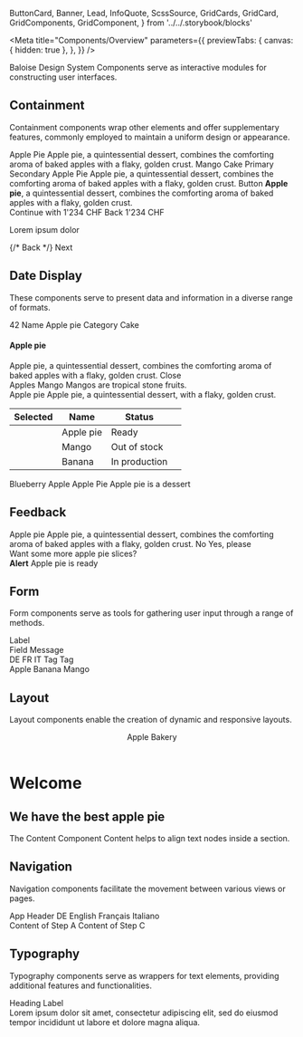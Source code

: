   ButtonCard,
  Banner,
  Lead,
  InfoQuote,
  ScssSource,
  GridCards,
  GridCard,
  GridComponents,
  GridComponent,
} from '../../.storybook/blocks'

<Meta
  title="Components/Overview"
  parameters={{
    previewTabs: {
      canvas: { hidden: true },
    },
  }}
/>

<Banner label="Components" color="red" puzzle />

<Lead>Baloise Design System Components serve as interactive modules for constructing user interfaces.</Lead>

## Containment

Containment components wrap other elements and offer supplementary features, commonly employed to maintain a
uniform design or appearance.

<GridComponents>
  <GridComponent
    scale="0.8"
    label="Accordion"
    pageTitle="Components/Containment/Accordion"
    description="Accordions put users in control of showing or hiding content."
  >
    <bal-accordion active>
      <bal-accordion-summary>
        <bal-stack class="has-background-white px-x-small has-radius-top-normal">
          <bal-content>
            <bal-label>Apple Pie</bal-label>
          </bal-content>
          <bal-accordion-trigger></bal-accordion-trigger>
        </bal-stack>
      </bal-accordion-summary>
      <bal-accordion-details>
        <span class="is-block has-background-white p-x-small has-radius-bottom-normal">
          Apple pie, a quintessential dessert, combines the comforting aroma of baked apples with a flaky, golden crust.
        </span>
      </bal-accordion-details>
    </bal-accordion>
    <bal-accordion class="mt-small">
      <bal-accordion-summary>
        <bal-stack class="has-background-white px-x-small has-radius-normal">
          <bal-content>
            <bal-label>Mango Cake</bal-label>
          </bal-content>
          <bal-accordion-trigger></bal-accordion-trigger>
        </bal-stack>
      </bal-accordion-summary>
      <bal-accordion-details></bal-accordion-details>
    </bal-accordion>
  </GridComponent>
  <GridComponent
    scale="1"
    label="Button"
    pageTitle="Components/Containment/Button"
    description="Buttons provide a clickable element, which can be used in forms, or anywhere that needs simple, standard button functionality."
  >
    <bal-stack>
      <bal-button>Primary</bal-button>
      <bal-button color="secondary">Secondary</bal-button>
    </bal-stack>
  </GridComponent>
  <GridComponent
    scale="0.6"
    label="Card"
    pageTitle="Components/Containment/Card"
    description="Cards contain content and actions about a single subject and can be combined with other components."
  >
    <bal-card>
      <bal-card-content>
        <bal-stack layout="vertical" space="large">
          <bal-content>
            <bal-heading level="x-large">Apple Pie</bal-heading>
            <bal-text>
              Apple pie, a quintessential dessert, combines the comforting aroma of baked apples with a flaky, golden
              crust.
            </bal-text>
          </bal-content>
          <bal-button>Button</bal-button>
        </bal-stack>
      </bal-card-content>
    </bal-card>
  </GridComponent>
  <GridComponent
    scale="0.8"
    label="Notification"
    pageTitle="Components/Containment/Notification"
    description="Notification is used for alerts or to highlight certain content for the user."
  >
    <bal-notification color="danger">
      <strong>Apple pie</strong>, a quintessential dessert, combines the comforting aroma of baked apples with a flaky,
      golden crust.
    </bal-notification>
  </GridComponent>
  <GridComponent
    scale="0.8"
    label="Sheet"
    fullwidth
    fullheight
    pageTitle="Components/Containment/Sheet"
    description="Sheet component is used to show content over the whole page at the bottom. The element is sticky."
  >
    <div class="container">
      <div class="has-background-red-2" style={{ minHeight: '200px', width: '100%' }}></div>
    </div>
    <bal-sheet>
      <bal-stack layout="vertical" space="small" class="is-hidden-tablet">
        <bal-button expanded>Continue with 1'234 CHF</bal-button>
        <bal-button expanded color="info">
          Back
        </bal-button>
      </bal-stack>
      <bal-stack class="is-hidden-mobile">
        <bal-heading level="p" visual-level="h4">
          1'234 CHF
        </bal-heading>
        <bal-content>
          <p class="has-text-blue-light-text is-size-small m-none is-flex-grow-1">Lorem ipsum dolor</p>
        </bal-content>
        <bal-button-group>
          {/* <bal-button color="info">Back</bal-button> */}
          <bal-button>Next</bal-button>
        </bal-button-group>
      </bal-stack>
    </bal-sheet>
  </GridComponent>
</GridComponents>

## Date Display

These components serve to present data and information in a diverse range of formats.

<GridComponents>
  <GridComponent
    scale="2"
    label="Badge"
    pageTitle="Components/Data Display/Badge"
    description="Badge indicates a not visited or read action. It can only be used in combination with other components like BalButton, BalCard or BalTabs."
  >
    <bal-stack>
      <bal-badge>42</bal-badge>
      <bal-badge color="success" icon="check"></bal-badge>
    </bal-stack>
  </GridComponent>
  <GridComponent
    scale="0.5"
    label="Carousel"
    fullwidth
    pageTitle="Components/Data Display/Carousel"
    description="The carousel component combines all the slide use cases."
  >
    <bal-card>
      <bal-card-content>
        <bal-carousel controls="large" interface="product" items-per-view="auto" steps="2">
          <bal-carousel-item
            color="green"
            label="Car"
            src="/assets/images/brand-icons/car-green.svg"
          ></bal-carousel-item>
          <bal-carousel-item
            color="yellow"
            label="Home"
            src="/assets/images/brand-icons/ecosystem-home-tangerine.svg"
          ></bal-carousel-item>
          <bal-carousel-item
            color="purple"
            label="Holiday"
            src="/assets/images/brand-icons/holiday-palms-purple.svg"
          ></bal-carousel-item>
          <bal-carousel-item
            color="red"
            label="Insurances"
            src="/assets/images/brand-icons/insurances-red.svg"
          ></bal-carousel-item>
          <bal-carousel-item
            color="green"
            label="Car"
            src="/assets/images/brand-icons/car-green.svg"
          ></bal-carousel-item>
          <bal-carousel-item
            color="yellow"
            label="Home"
            src="/assets/images/brand-icons/ecosystem-home-tangerine.svg"
          ></bal-carousel-item>
          <bal-carousel-item
            color="purple"
            label="Holiday"
            src="/assets/images/brand-icons/holiday-palms-purple.svg"
          ></bal-carousel-item>
          <bal-carousel-item
            color="red"
            label="Insurances"
            src="/assets/images/brand-icons/insurances-red.svg"
          ></bal-carousel-item>
        </bal-carousel>
      </bal-card-content>
    </bal-card>
  </GridComponent>
  <GridComponent
    scale="0.8"
    label="Data"
    fullwidth
    pageTitle="Components/Data Display/Data"
    description="Data component display readonly form data."
  >
    <bal-card>
      <bal-card-content>
        <bal-data border>
          <bal-data-item>
            <bal-data-label>Name</bal-data-label>
            <bal-data-value>Apple pie</bal-data-value>
          </bal-data-item>
          <bal-data-item>
            <bal-data-label>Category</bal-data-label>
            <bal-data-value editable>Cake</bal-data-value>
          </bal-data-item>
        </bal-data>
      </bal-card-content>
    </bal-card>
  </GridComponent>
  <GridComponent
    scale="1"
    label="Hint"
    fullwidth
    fullheight
    pageTitle="Components/Data Display/Hint"
    description="Hint hides content with some additional description and shows it by clicking the icon. It can easily combined with the bal-data or bal-field component."
  >
    <div class="py-normal">
      <bal-icon name="info-circle" size="medium" style={{ position: 'absolute', top: '20%', left: '15%' }}></bal-icon>
      <div
        class="has-background-grey has-radius-normal has-shadow-normal p-normal"
        style={{ scale: '0.5', position: 'absolute', top: '-10%' }}
      >
        <bal-stack layout="vertical">
          <h4 class="title is-size-large">Apple pie</h4>
          <span>
            Apple pie, a quintessential dessert, combines the comforting aroma of baked apples with a flaky, golden
            crust.
          </span>
          <bal-button color="info">Close</bal-button>
        </bal-stack>
      </div>
    </div>
  </GridComponent>
  <GridComponent
    scale="0.8"
    label="Icon"
    fullwidth
    pageTitle="Components/Data Display/Icon"
    description="Icons are used to represent ideas, objects or actions."
  >
    <bal-stack align="center">
      <bal-icon name="edit" size="small"></bal-icon>
      <bal-icon name="edit"></bal-icon>
      <bal-icon name="edit" size="medium"></bal-icon>
      <bal-icon name="edit" size="large"></bal-icon>
      <bal-icon name="edit" size="x-large"></bal-icon>
      <bal-icon name="edit" size="xx-large"></bal-icon>
    </bal-stack>
  </GridComponent>
  <GridComponent
    scale="0.8"
    label="List"
    fullwidth
    pageTitle="Components/Data Display/List"
    description="List present content in a way that makes it easy to identify a specific item in a collection."
  >
    <bal-card>
      <bal-card-content>
        <bal-list border background="color">
          <bal-list-item clickable href="www.baloise.com" target="_blank">
            <bal-list-item-content>
              <bal-list-item-title>Apples</bal-list-item-title>
            </bal-list-item-content>
            <bal-list-item-icon right>
              <bal-icon name="nav-go-right" size="x-small"></bal-icon>
            </bal-list-item-icon>
          </bal-list-item>
          <bal-list-item clickable href="www.baloise.com" target="_blank">
            <bal-list-item-content>
              <bal-list-item-title>Mango</bal-list-item-title>
              <bal-list-item-subtitle>Mangos are tropical stone fruits.</bal-list-item-subtitle>
            </bal-list-item-content>
            <bal-list-item-icon right>
              <bal-icon name="link" size="x-small"></bal-icon>
            </bal-list-item-icon>
          </bal-list-item>
        </bal-list>
      </bal-card-content>
    </bal-card>
  </GridComponent>
  <GridComponent
    scale="0.5"
    label="Popup"
    fullheight
    fullwidth
    center
    pageTitle="Components/Data Display/Popup"
    description="Tag highlights a label for quick recognition."
  >
    <div class="is-flex is-justify-content-center is-align-items-center">
      <bal-button bal-popup="my-popup" color="secondary">
        Apple pie
      </bal-button>
      <bal-popup id="my-popup" label="Apple pie" offset="16" demo>
        Apple pie, a quintessential dessert, with a flaky, golden crust.
      </bal-popup>
    </div>
  </GridComponent>
  <GridComponent
    scale="0.6"
    label="Table"
    fullwidth
    pageTitle="Components/Data Display/Table"
    description="A table is used to organize and present data, in a structured and accessible format for easy reference."
  >
    <bal-card>
      <bal-card-content>
        <table class="table is-fullwidth is-striped p-none">
          <thead>
            <tr>
              <th>Selected</th>
              <th>Name</th>
              <th>Status</th>
              <th></th>
            </tr>
          </thead>
          <tbody>
            <tr>
              <td>
                <bal-checkbox id="checkbox1"></bal-checkbox>
              </td>
              <td>Apple pie</td>
              <td>
                <bal-tag color="green">Ready</bal-tag>
              </td>
              <td class="has-buttons">
                <bal-button color="info" size="small" icon="edit" square outlined></bal-button>
                <bal-button color="info" size="small" icon="trash" square outlined></bal-button>
              </td>
            </tr>
            <tr>
              <td>
                <bal-checkbox id="checkbox2"></bal-checkbox>
              </td>
              <td>Mango</td>
              <td>
                <bal-tag size="" color="red">
                  Out of stock
                </bal-tag>
              </td>
              <td class="has-buttons">
                <bal-button color="info" size="small" icon="edit" square outlined></bal-button>
                <bal-button color="info" size="small" icon="trash" square outlined></bal-button>
              </td>
            </tr>
            <tr>
              <td>
                <bal-checkbox id="checkbox3"></bal-checkbox>
              </td>
              <td>Banana</td>
              <td>
                <bal-tag size="" color="yellow">
                  In production
                </bal-tag>
              </td>
              <td class="has-buttons">
                <bal-button color="info" size="small" icon="edit" square outlined></bal-button>
                <bal-button color="info" size="small" icon="trash" square outlined></bal-button>
              </td>
            </tr>
          </tbody>
        </table>
      </bal-card-content>
    </bal-card>
  </GridComponent>
  <GridComponent
    scale="1.2"
    label="Tag"
    pageTitle="Components/Data Display/Tag"
    description="Tag highlights a label for quick recognition."
  >
    <bal-stack>
      <bal-tag color="primary">Blueberry</bal-tag>
      <bal-tag closable color="red">
        Apple
      </bal-tag>
    </bal-stack>
  </GridComponent>
  <GridComponent
    scale="1"
    label="Tooltip"
    fullheight
    fullwidth
    center
    pageTitle="Components/Data Display/Tooltip"
    description="Tag highlights a label for quick recognition."
  >
    <bal-button color="secondary" id="basic-tooltip">
      Apple Pie
    </bal-button>
    <bal-tooltip reference="basic-tooltip" demo>
      Apple pie is a dessert
    </bal-tooltip>
  </GridComponent>
</GridComponents>

## Feedback

<GridComponents>
  <GridComponent
    scale="0.5"
    label="Modal"
    fullwidth
    fullheight
    fullscreen
    pageTitle="Components/Feedback/Modal"
    description="Checkboxes allow users to select one or more items from a set. Checkboxes can turn one or more option(s) on or off."
  >
    <bal-modal demo>
      <bal-modal-header>Apple pie</bal-modal-header>
      <bal-modal-body>
        <span class="is-block">
          Apple pie, a quintessential dessert, combines the comforting aroma of baked apples with a flaky, golden crust.
        </span>
        <bal-button-group position="right" reverse>
          <bal-button color="text">No</bal-button>
          <bal-button color="primary">Yes, please</bal-button>
        </bal-button-group>
      </bal-modal-body>
    </bal-modal>
  </GridComponent>
  <GridComponent
    scale="5"
    fullwidth
    fullscreen
    label="Progessbar"
    pageTitle="Components/Feedback/Progessbar"
    description="Checkboxes allow users to select one or more items from a set. Checkboxes can turn one or more option(s) on or off."
  >
    <bal-progress-bar background="grey" value="50"></bal-progress-bar>
  </GridComponent>
  <GridComponent
    scale="0.5"
    label="Snackbar"
    fullwidth
    fullheight
    pageTitle="Components/Feedback/Snackbar"
    description="Checkboxes allow users to select one or more items from a set. Checkboxes can turn one or more option(s) on or off."
  >
    <div style={{ position: 'absolute', bottom: '1rem', right: '0' }}>
      <bal-snackbar subject="Apple Pie" action="Yes, please">
        Want some more apple pie slices?
      </bal-snackbar>
    </div>
  </GridComponent>
  <GridComponent
    scale="1.5"
    label="Spinner"
    pageTitle="Components/Feedback/Spinner"
    description="Checkboxes allow users to select one or more items from a set. Checkboxes can turn one or more option(s) on or off."
  >
    <bal-spinner></bal-spinner>
  </GridComponent>
  <GridComponent
    scale="0.5"
    label="Toast"
    pageTitle="Components/Feedback/Toast"
    description="Checkboxes allow users to select one or more items from a set. Checkboxes can turn one or more option(s) on or off."
  >
    <div style={{ marginTop: '-180px' }}>
      <bal-toast>
        <strong>Alert</strong> Apple pie is ready
      </bal-toast>
    </div>
  </GridComponent>
</GridComponents>

## Form

Form components serve as tools for gathering user input through a range of methods.

<GridComponents>
  <GridComponent
    scale="1"
    label="Checkbox"
    pageTitle="Components/Form/Checkbox"
    description="Checkboxes allow users to select one or more items from a set. Checkboxes can turn one or more option(s) on or off."
  >
    <div class="has-text-centered">
      <bal-checkbox-group vertical style={{ width: '120px' }}>
        <bal-checkbox label="Apple" />
        <bal-checkbox label="Mango" checked />
      </bal-checkbox-group>
    </div>
  </GridComponent>
  <GridComponent
    scale="1"
    label="Date"
    pageTitle="Components/Form/Date"
    description="Date Component is a datepicker designed to simplify the process of date selection."
  >
    <div class="has-text-centered">
      <bal-date value="2023-10-21"></bal-date>
    </div>
  </GridComponent>
  <GridComponent
    scale="1"
    label="Field"
    pageTitle="Components/Form/Field"
    description="Field wraps a form field like input. It provides a clear style structure of each control."
  >
    <bal-field>
      <bal-field-label required>Label</bal-field-label>
      <bal-field-control>
        <div class="has-background-red-2 has-radius-normal" style={{ width: '200px', height: '48px' }}></div>
      </bal-field-control>
      <bal-field-message color="hint">Field Message</bal-field-message>
    </bal-field>
  </GridComponent>
  <GridComponent
    scale="1"
    label="File Upload"
    pageTitle="Components/Form/File Upload"
    description="File Upload is all in one component. It supports drag&drop and the normal file upload dialog of the browser."
  >
    <bal-file-upload label="Choose or drop a file..."></bal-file-upload>
  </GridComponent>
  <GridComponent
    scale="0.5"
    fullheight
    fullwidth
    label="Form"
    pageTitle="Components/Form/Form"
    description="The form component wraps the form section. It helps to scroll to the first invalid field after a failed submit."
  >
    <div
      class="has-background-red-2 has-radius-large mb-small mt-xx-large"
      style={{ width: '30%', height: '16px' }}
    ></div>
    <div class="has-background-red-2 has-radius-normal mb-medium" style={{ width: '100%', height: '48px' }}></div>
    <div
      class="has-background-red-2 has-radius-large mb-small mt-large"
      style={{ width: '30%', height: '16px' }}
    ></div>
    <div class="has-background-red-2 has-radius-normal mb-large" style={{ width: '100%', height: '48px' }}></div>
    <div class="has-background-red-2 has-radius-normal p-normal" style={{ width: '20%', height: '48px' }}></div>
  </GridComponent>
  <GridComponent
    scale="0.5"
    fullheight
    fullwidth
    center
    label="Form Grid"
    pageTitle="Components/Form/Form Grid"
    description="Form Grid components help to structure form controls in a simple grid. On mobile all controls have the the full width."
  >
    <bal-form-grid>
      <bal-form-col>
        <div
          class="has-background-red-2 has-radius-normal mb-small"
          style={{ width: '100%', height: '48px' }}
        ></div>
      </bal-form-col>
      <bal-form-col size="half">
        <div
          class="has-background-red-2 has-radius-normal mb-small"
          style={{ width: '100%', height: '48px' }}
        ></div>
      </bal-form-col>
      <bal-form-col size="half">
        <div
          class="has-background-red-2 has-radius-normalmb-small"
          style={{ width: '100%', height: '48px' }}
        ></div>
      </bal-form-col>
      <bal-form-col size="one-third">
        <div
          class="has-background-red-2 has-radius-normalmb-small"
          style={{ width: '100%', height: '48px' }}
        ></div>
      </bal-form-col>
      <bal-form-col size="one-third">
        <div
          class="has-background-red-2 has-radius-normalmb-small"
          style={{ width: '100%', height: '48px' }}
        ></div>
      </bal-form-col>
      <bal-form-col size="one-third">
        <div
          class="has-background-red-2 has-radius-normal mb-small"
          style={{ width: '100%', height: '48px' }}
        ></div>
      </bal-form-col>
      <bal-form-col size="one-quarter">
        <div
          class="has-background-red-2 has-radius-normalmb-small"
          style={{ width: '100%', height: '48px' }}
        ></div>
      </bal-form-col>
      <bal-form-col size="one-quarter">
        <div
          class="has-background-red-2 has-radius-normalmb-small"
          style={{ width: '100%', height: '48px' }}
        ></div>
      </bal-form-col>
      <bal-form-col size="one-quarter">
        <div
          class="has-background-red-2 has-radius-normal mb-small"
          style={{ width: '100%', height: '48px' }}
        ></div>
      </bal-form-col>
      <bal-form-col size="one-quarter">
        <div
          class="has-background-red-2 has-radius-normal mb-small"
          style={{ width: '100%', height: '48px' }}
        ></div>
      </bal-form-col>
    </bal-form-grid>
  </GridComponent>
  <GridComponent
    scale="1"
    label="Input"
    pageTitle="Components/Form/Input"
    description="Input component is a wrapper to the HTML input element."
  >
    <bal-input placeholder="Placeholder" type="text"></bal-input>
  </GridComponent>
  <GridComponent
    scale="1"
    label="Input Group"
    pageTitle="Components/Form/Input Group"
    description="Input Group can combine various components to one field control."
  >
    <bal-stack layout="vertical">
      <bal-input-group class="mb-normal">
        <bal-icon name="call"></bal-icon>
        <bal-select style={{ maxWidth: '106px' }} value="DE">
          <bal-select-option label="DE" value="DE">
            DE
          </bal-select-option>
          <bal-select-option label="FR" value="FR">
            FR
          </bal-select-option>
          <bal-select-option label="IT" value="IT">
            IT
          </bal-select-option>
        </bal-select>
        <bal-input placeholder="79 123 45 67"></bal-input>
      </bal-input-group>
      <bal-input-group class="mb-normal">
        <bal-tag size="small" closable>
          Tag
        </bal-tag>
        <bal-tag size="small" closable>
          Tag
        </bal-tag>
        <bal-input placeholder="Enter text here"></bal-input>
        <bal-icon name="date"></bal-icon>
      </bal-input-group>
    </bal-stack>
  </GridComponent>
  <GridComponent
    scale="1"
    label="Input Slider"
    pageTitle="Components/Form/Input Slider"
    description="Input Slider component lets users select from a range of values by moving the slider thumb."
  >
    <bal-input-slider has-ticks max="100" min="0" step="20" value="20"></bal-input-slider>
  </GridComponent>
  <GridComponent
    scale="1"
    label="Input Stepper"
    pageTitle="Components/Form/Input Stepper"
    description="Input Stepper can be used to ask the user an amount of limited amounts like the amount of children."
  >
    <bal-input-stepper></bal-input-stepper>
  </GridComponent>
  <GridComponent
    scale="1"
    label="Number Input"
    pageTitle="Components/Form/Number Input"
    description="Number Input only allows to enter valid numbers."
  >
    <bal-number-input decimal="2" suffix="CHF" value="1234.45"></bal-number-input>
  </GridComponent>
  <GridComponent
    scale="1"
    label="Radio"
    pageTitle="Components/Form/Radio"
    description="Checkboxes allow users to select one or more items from a set. Checkboxes can turn one or more option(s) on or off."
  >
    <div class="has-text-centered">
      <bal-radio-group vertical style={{ width: '120px' }} value="2">
        <bal-radio label="Apple" value="1" />
        <bal-radio label="Mango" value="2" />
      </bal-radio-group>
    </div>
  </GridComponent>
  <GridComponent
    scale="1"
    label="Select"
    pageTitle="Components/Form/Select"
    description="Select allows the user to choose one or multiple option from a list."
  >
    <bal-select value="Apple">
      <bal-select-option value="Apple" label="Apple">
        Apple
      </bal-select-option>
      <bal-select-option value="Banana" label="Banana">
        Banana
      </bal-select-option>
      <bal-select-option value="Mango" label="Mango">
        Mango
      </bal-select-option>
    </bal-select>
  </GridComponent>
  <GridComponent
    scale="1"
    label="Textarea"
    pageTitle="Components/Form/Textarea"
    description="Textarea allows a user to write and edit large texts."
  >
    <bal-textarea placeholder="Enter a comment" style={{ width: '227px' }}></bal-textarea>
  </GridComponent>
  <GridComponent
    scale="1"
    label="Time Input"
    pageTitle="Components/Form/Time Input"
    description="Time Input allows to enter valid numbers for their specific index. The time value will be formatted accordingly."
  >
    <bal-time-input style={{ width: '227px' }}></bal-time-input>
  </GridComponent>
</GridComponents>

## Layout

Layout components enable the creation of dynamic and responsive layouts.

<GridComponents>
  <GridComponent
    scale="0.5"
    label="App"
    fullwidth
    fullheight
    fullscreen
    pageTitle="Components/Layout/App"
    description="App is a container element for an Baloise Design System application."
  >
    <bal-app
      class="has-background-white is-fullheight has-radius-normal is-flex is-flex-direction-column"
      style={{ minHeight: '336px', margin: '32px', overflow: 'hidden' }}
    >
      <header>
        <bal-navbar>
          <bal-navbar-brand>Apple Bakery</bal-navbar-brand>
        </bal-navbar>
      </header>
      <main class="is-flex-1">
        <div class="container my-large">
          <h1 class="title is-size-xx-large">Welcome</h1>
          <h2 class="subtitle is-size-xx-large">We have the best apple pie</h2>
        </div>
      </main>
      <div class="has-background-primary" style={{ height: '3rem', width: '100%' }}></div>
    </bal-app>
  </GridComponent>
  <GridComponent
    scale="1"
    label="Content"
    fullwidth
    pageTitle="Components/Layout/Content"
    description="Content helps to align text nodes inside a section."
  >
    <bal-content>
      <bal-label>The Content Component</bal-label>
      <bal-text>Content helps to align text nodes inside a section.</bal-text>
    </bal-content>
  </GridComponent>
  <GridComponent
    scale="4"
    label="Divider"
    fullwidth
    pageTitle="Components/Layout/Divider"
    description="A divider is a slender line that serves to group content within stacks and layouts."
  >
    <bal-divider color="primary"></bal-divider>
  </GridComponent>
  <GridComponent
    scale="0.5"
    label="Footer"
    fullwidth
    pageTitle="Components/Layout/Footer"
    description="Footer for the Baloise Applications. The footer runs pure in blue or with a decorated track line below."
  >
    <bal-footer></bal-footer>
  </GridComponent>
  <GridComponent
    scale="1.2"
    label="Logo"
    pageTitle="Components/Layout/Logo"
    description="All the Logos of the Baloise Group are legally protected brands and may not be altered in any way."
  >
    <bal-logo size="large"></bal-logo>
  </GridComponent>
  <GridComponent
    scale="0.8"
    label="Shape"
    pageTitle="Components/Layout/Shape"
    description="Baloise Shape with variable color, size and rotation."
  >
    <bal-shape color="red" rotation="0" variation="1"></bal-shape>
  </GridComponent>
  <GridComponent
    scale="0.8"
    label="Stack"
    fullwidth
    pageTitle="Components/Layout/Stack"
    description="The Stack element is responsible for arranging its direct descendants in a vertical or horizontal direction, while also allowing for the inclusion of optional spacing between each child."
  >
    <bal-stack>
      <div class="has-background-red-2" style={{ height: '4rem', width: '100%' }}></div>
      <div class="has-background-red-2" style={{ height: '4rem', width: '100%' }}></div>
      <div class="has-background-red-2" style={{ height: '4rem', width: '100%' }}></div>
    </bal-stack>
  </GridComponent>
</GridComponents>

## Navigation

Navigation components facilitate the movement between various views or pages.

<GridComponents>
  <GridComponent
    scale="1"
    label="Close"
    fullwidth
    pageTitle="Components/Navigation/Close"
    description="Close is used as a close button for modals, toast and other components."
  >
    <div
      class="has-background-red-2 has-radius-normal p-normal"
      style={{ marginLeft: '10%', width: '80%', height: '120px' }}
    >
      <bal-stack style={{ height: '24px' }}>
        <div class="has-background-red-1 has-radius-large" style={{ width: '100%', height: '16px' }}></div>
        <bal-close></bal-close>
      </bal-stack>
      <div class="has-background-red-1 has-radius-large mt-normal" style={{ width: '80%', height: '10px' }}></div>
      <div class="has-background-red-1 has-radius-large mt-x-small" style={{ width: '90%', height: '10px' }}></div>
      <div class="has-background-red-1 has-radius-large mt-x-small" style={{ width: '60%', height: '10px' }}></div>
    </div>
  </GridComponent>
  <GridComponent
    scale="1"
    label="Nav"
    fullheight
    fullwidth
    pageTitle="Components/Navigation/Nav"
    description="Navigation component serves as a central hub for seamless user navigation within the applications."
  >
    <div class="has-background-primary mt-small" style={{ width: '100%', height: '24px' }}></div>
    <div
      class="has-background-white has-radius-large mt-small p-x-small"
      style={{ marginLeft: '10%', width: '80%', height: '40px' }}
    >
      <bal-stack>
        <bal-logo style={{ scale: '0.5', marginLeft: '-24px' }}></bal-logo>
        <div class="has-background-grey-3 has-radius-large" style={{ width: '32px', height: '8px' }}></div>
        <div class="has-background-grey-3 has-radius-large" style={{ width: '32px', height: '8px' }}></div>
        <div class="has-background-grey-3 has-radius-large" style={{ width: '32px', height: '8px' }}></div>
        <div class="has-background-grey-3 has-radius-large" style={{ width: '32px', height: '8px' }}></div>
      </bal-stack>
    </div>
  </GridComponent>
  <GridComponent
    scale="0.5"
    label="Navbar"
    fullheight
    fullwidth
    fullscreen
    pageTitle="Components/Navigation/Navbar"
    description="A responsive horizontal Navbar that can support logos, buttons, and dropdowns."
  >
    <bal-navbar interface="app">
      <bal-navbar-brand href="/" target="_blank">
        App Header
      </bal-navbar-brand>
      <bal-navbar-menu>
        <bal-navbar-menu-start>
          <bal-tabs interface="navbar" v-model="myActiveTab">
            <bal-tab-item value="tab-a" label="Tab A"></bal-tab-item>
            <bal-tab-item value="tab-b" label="Tab B"></bal-tab-item>
            <bal-tab-item value="tab-c" label="Tab C"></bal-tab-item>
          </bal-tabs>
        </bal-navbar-menu-start>
        <bal-navbar-menu-end>
          <bal-button-group>
            <bal-popover v-model="isActive">
              <bal-button bal-popover-trigger color="light" inverted icon="web">
                DE
              </bal-button>
              <bal-popover-content>
                <bal-list border>
                  <bal-list-item clickable>
                    <bal-list-item-content>
                      <bal-list-item-title>English</bal-list-item-title>
                    </bal-list-item-content>
                  </bal-list-item>
                  <bal-list-item clickable>
                    <bal-list-item-content>
                      <bal-list-item-title>Français</bal-list-item-title>
                    </bal-list-item-content>
                  </bal-list-item>
                  <bal-list-item clickable>
                    <bal-list-item-content>
                      <bal-list-item-title>Italiano</bal-list-item-title>
                    </bal-list-item-content>
                  </bal-list-item>
                </bal-list>
              </bal-popover-content>
            </bal-popover>
            <bal-button square color="light" inverted icon="call"></bal-button>
          </bal-button-group>
        </bal-navbar-menu-end>
      </bal-navbar-menu>
    </bal-navbar>
    <div class="container mt-normal" style={{ height: '280px' }}>
      <div class="is-fullheight has-background-red-2 has-radius-normal"></div>
    </div>
  </GridComponent>
  <GridComponent
    scale="0.8"
    label="Pagination"
    fullwidth
    pageTitle="Components/Navigation/Pagination"
    description="Pagination allows you to divide large amounts of content into smaller chunks across multiple pages."
  >
    <bal-pagination page-range="1" total-pages="20" value="2"></bal-pagination>
  </GridComponent>
  <GridComponent
    scale="0.8"
    label="Steps"
    fullwidth
    pageTitle="Components/Navigation/Steps"
    description="Steps are used to structure the information in sub section on the same page."
  >
    <bal-steps value="tab-c">
      <bal-step-item value="step-a" label="Done" done>
        Content of Step A
      </bal-step-item>
      <bal-step-item value="step-b" label="Failed" failed></bal-step-item>
      <bal-step-item value="step-c" label="Active">
        Content of Step C
      </bal-step-item>
    </bal-steps>
  </GridComponent>
  <GridComponent
    scale="1"
    label="Tabs"
    pageTitle="Components/Navigation/Tabs"
    description="Tabs are used to structure the information in sub section on the same page."
  >
    <bal-tabs border value="tab-b">
      <bal-tab-item value="tab-a" label="Apple Pie"></bal-tab-item>
      <bal-tab-item value="tab-b" label="Mango"></bal-tab-item>
      <bal-tab-item value="tab-c" label="Blueberry"></bal-tab-item>
    </bal-tabs>
  </GridComponent>
</GridComponents>

## Typography

Typography components serve as wrappers for text elements, providing additional features and functionalities.

<GridComponents>
  <GridComponent
    scale="1"
    label="Heading"
    pageTitle="Components/Typography/Heading"
    description="Heading provides some additional helpers."
  >
    <bal-heading level="h1" space="bottom">
      Heading
    </bal-heading>
  </GridComponent>
  <GridComponent
    scale="1"
    label="Label"
    pageTitle="Components/Typography/Label"
    description="The label component represents a caption for a form control component."
  >
    <bal-label>Label</bal-label>
    <div class="has-background-red-2 has-radius-normal" style={{ height: '48px', width: '200px' }}></div>
  </GridComponent>
  <GridComponent
    scale="1"
    label="Text"
    pageTitle="Components/Typography/Text"
    description="Text provides some additional helpers."
  >
    <bal-text>
      Lorem ipsum dolor sit amet, consectetur adipiscing elit, sed do eiusmod tempor incididunt ut labore et dolore
      magna aliqua.
    </bal-text>
  </GridComponent>
</GridComponents>
